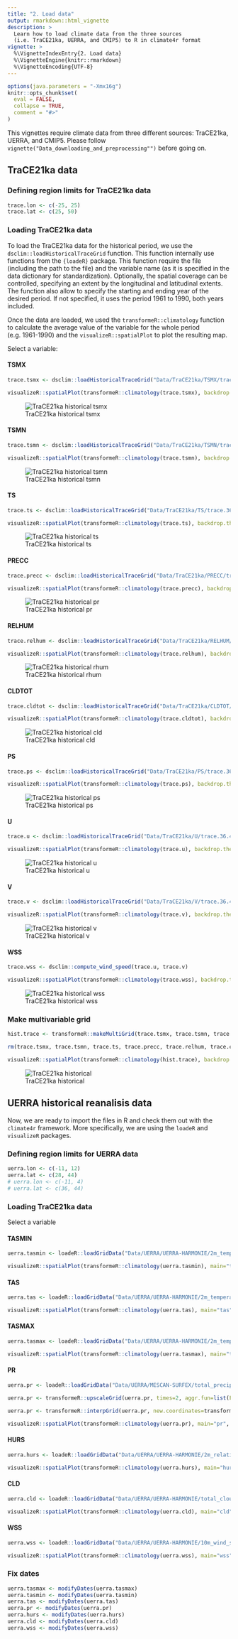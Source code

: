 ```yaml
---
title: "2. Load data"
output: rmarkdown::html_vignette
description: >
  Learn how to load climate data from the three sources
  (i.e. TraCE21ka, UERRA, and CMIP5) to R in climate4r format
vignette: >
  %\VignetteIndexEntry{2. Load data}
  %\VignetteEngine{knitr::rmarkdown}
  %\VignetteEncoding{UTF-8}
---
```


```r
options(java.parameters = "-Xmx16g")
knitr::opts_chunk$set(
  eval = FALSE,
  collapse = TRUE,
  comment = "#>"
)
```

<div class="alert alert-warning" role="alert">This vignettes require climate data from three different sources: TraCE21ka, UERRA, and CMIP5. Please follow `vignette("Data_downloading_and_preprocessing"")` before going on.</div>  

## TraCE21ka data

### Defining region limits for TraCE21ka data

```r
trace.lon <- c(-25, 25)
trace.lat <- c(25, 50)
```

### Loading TraCE21ka data {.tabset} 

To load the TraCE21ka data for the historical period, we use the `dsclim::loadHistoricalTraceGrid` function. This function internally use functions from the `{loadeR}` package. This function require the file (including the path to the file) and the variable name (as it is specified in the data dictionary for standardization). Optionally, the spatial coverage can be controlled, specifying an extent by the longitudinal and latitudinal extents. The function also allow to specify the starting and ending year of the desired period. If not specified, it uses the period 1961 to 1990, both years included.

Once the data are loaded, we used the `transformeR::climatology` function to calculate the average value of the variable for the whole period (e.g. 1961-1990) and the `visualizeR::spatialPlot` to plot the resulting map.

Select a variable:

#### TSMX

```r
trace.tsmx <- dsclim::loadHistoricalTraceGrid("Data/TraCE21ka/TSMX/trace.36.400BP-1990CE.cam2.h0.TSMX.2160101-2204012.nc", var="tasmax", lonLim=trace.lon, latLim = trace.lat)

visualizeR::spatialPlot(transformeR::climatology(trace.tsmx), backdrop.theme = "countries", rev.colors=TRUE)
```

![TraCE21ka historical tsmx](figures/vign2_load_tsmx_trace.png)

#### TSMN

```r
trace.tsmn <- dsclim::loadHistoricalTraceGrid("Data/TraCE21ka/TSMN/trace.36.400BP-1990CE.cam2.h0.TSMN.2160101-2204012.nc", var="tasmin", lonLim=trace.lon, latLim = trace.lat)

visualizeR::spatialPlot(transformeR::climatology(trace.tsmn), backdrop.theme = "countries", rev.colors=TRUE)
```

![TraCE21ka historical tsmn](figures/vign2_load_tsmn_trace.png)


#### TS

```r
trace.ts <- dsclim::loadHistoricalTraceGrid("Data/TraCE21ka/TS/trace.36.400BP-1990CE.cam2.h0.TS.2160101-2204012.nc", var="tas", lonLim=trace.lon, latLim = trace.lat)

visualizeR::spatialPlot(transformeR::climatology(trace.ts), backdrop.theme = "countries", rev.colors=TRUE)
```

![TraCE21ka historical ts](figures/vign2_load_ts_trace.png)

#### PRECC

```r
trace.precc <- dsclim::loadHistoricalTraceGrid("Data/TraCE21ka/PRECC/trace.36.400BP-1990CE.cam2.h0.PRECC.2160101-2204012.nc", var="pr", lonLim=trace.lon, latLim = trace.lat)

visualizeR::spatialPlot(transformeR::climatology(trace.precc), backdrop.theme = "countries")
```

![TraCE21ka historical pr](figures/vign2_load_pr_trace.png)

#### RELHUM

```r
trace.relhum <- dsclim::loadHistoricalTraceGrid("Data/TraCE21ka/RELHUM/trace.36.400BP-1990CE.cam2.h0.RELHUM.2160101-2204012.nc", var="hurs@992.5561", lonLim=trace.lon, latLim = trace.lat)

visualizeR::spatialPlot(transformeR::climatology(trace.relhum), backdrop.theme = "countries")
```

![TraCE21ka historical rhum](figures/vign2_load_rhum_trace.png)

#### CLDTOT

```r
trace.cldtot <- dsclim::loadHistoricalTraceGrid("Data/TraCE21ka/CLDTOT/trace.36.400BP-1990CE.cam2.h0.CLDTOT.2160101-2204012.nc", var="cld", lonLim=trace.lon, latLim = trace.lat)

visualizeR::spatialPlot(transformeR::climatology(trace.cldtot), backdrop.theme = "countries")
```

![TraCE21ka historical cld](figures/vign2_load_cld_trace.png)

#### PS

```r
trace.ps <- dsclim::loadHistoricalTraceGrid("Data/TraCE21ka/PS/trace.36.400BP-1990CE.cam2.h0.PS.2160101-2204012.nc", var="ps", lonLim=trace.lon, latLim = trace.lat)

visualizeR::spatialPlot(transformeR::climatology(trace.ps), backdrop.theme = "countries")
```

![TraCE21ka historical ps](figures/vign2_load_ps_trace.png)

#### U

```r
trace.u <- dsclim::loadHistoricalTraceGrid("Data/TraCE21ka/U/trace.36.400BP-1990CE.cam2.h0.U.2160101-2204012.nc", var="u@992.5561", lonLim=trace.lon, latLim = trace.lat)

visualizeR::spatialPlot(transformeR::climatology(trace.u), backdrop.theme = "countries")
```

![TraCE21ka historical u](figures/vign2_load_u_trace.png)

#### V 

```r
trace.v <- dsclim::loadHistoricalTraceGrid("Data/TraCE21ka/V/trace.36.400BP-1990CE.cam2.h0.V.2160101-2204012.nc", var="v@992.5561", lonLim=trace.lon, latLim = trace.lat)

visualizeR::spatialPlot(transformeR::climatology(trace.v), backdrop.theme = "countries")
```

![TraCE21ka historical v](figures/vign2_load_v_trace.png)

#### WSS

```r
trace.wss <- dsclim::compute_wind_speed(trace.u, trace.v)

visualizeR::spatialPlot(transformeR::climatology(trace.wss), backdrop.theme = "countries")
```

![TraCE21ka historical wss](figures/vign2_load_wss_trace.png)


### Make multivariable grid

```r
hist.trace <- transformeR::makeMultiGrid(trace.tsmx, trace.tsmn, trace.ts, trace.precc, trace.relhum, trace.cldtot, trace.ps, trace.wss)

rm(trace.tsmx, trace.tsmn, trace.ts, trace.precc, trace.relhum, trace.cldtot, trace.ps, trace.wss, trace.u, trace.v)

visualizeR::spatialPlot(transformeR::climatology(hist.trace), backdrop.theme = "countries")

```

![TraCE21ka historical](figures/vign2_combine_historical_trace.png)

## UERRA historical reanalisis data

Now, we are ready to import the files in R and check them out with the `climate4r` framework. More specifically, we are using the `loadeR` and `visualizeR` packages.

### Defining region limits for UERRA data

```r
uerra.lon <- c(-11, 12)
uerra.lat <- c(28, 44)
# uerra.lon <- c(-11, 4)
# uerra.lat <- c(36, 44)
```

### Loading TraCE21ka data {.tabset} 

Select a variable 

#### TASMIN

```r
uerra.tasmin <- loadeR::loadGridData("Data/UERRA/UERRA-HARMONIE/2m_temperature/latlon/1961-90_2m_tmin.nc", var = "tasmin", lonLim=uerra.lon, latLim=uerra.lat)

visualizeR::spatialPlot(transformeR::climatology(uerra.tasmin), main="tasmin", backdrop.theme="countries", rev.colors=TRUE, at=seq(-15,40,1))
```

#### TAS

```r
uerra.tas <- loadeR::loadGridData("Data/UERRA/UERRA-HARMONIE/2m_temperature/latlon/1961-90_2m_temperature.nc", var = "tas", lonLim=uerra.lon, latLim=uerra.lat,  dictionary="Data/UERRA/UERRA_dictionary.dic")

visualizeR::spatialPlot(transformeR::climatology(uerra.tas), main="tas", backdrop.theme="countries", rev.colors=TRUE, at=seq(-15,40,1))
```

#### TASMAX

```r
uerra.tasmax <- loadeR::loadGridData("Data/UERRA/UERRA-HARMONIE/2m_temperature/latlon/1961-90_2m_tmax.nc", var = "tasmax", lonLim=uerra.lon, latLim=uerra.lat)

visualizeR::spatialPlot(transformeR::climatology(uerra.tasmax), main="tasmax", backdrop.theme="countries", rev.colors=TRUE, at=seq(-15,40,1))
```

#### PR

```r
uerra.pr <- loadeR::loadGridData("Data/UERRA/MESCAN-SURFEX/total_precipitation/latlon/1961-90_total_precipitation.nc", var = "pr", lonLim=uerra.lon, latLim=uerra.lat)

uerra.pr <- transformeR::upscaleGrid(uerra.pr, times=2, aggr.fun=list(FUN=mean))

uerra.pr <- transformeR::interpGrid(uerra.pr, new.coordinates=transformeR::getGrid(uerra.tas), method="bilinear")

visualizeR::spatialPlot(transformeR::climatology(uerra.pr), main="pr", backdrop.theme="countries", at=seq(0,400,25))
```

#### HURS

```r
uerra.hurs <- loadeR::loadGridData("Data/UERRA/UERRA-HARMONIE/2m_relative_humidity/latlon/1961-90_2m_relative_humidity.nc", var = "hurs", lonLim=uerra.lon, latLim=uerra.lat)

visualizeR::spatialPlot(transformeR::climatology(uerra.hurs), main="hurs", backdrop.theme="countries", rev.colors=TRUE)
```

#### CLD

```r
uerra.cld <- loadeR::loadGridData("Data/UERRA/UERRA-HARMONIE/total_cloud_cover/latlon/1961-90_total_cloud_cover.nc", var = "cld", lonLim=uerra.lon, latLim=uerra.lat)

visualizeR::spatialPlot(transformeR::climatology(uerra.cld), main="cld", backdrop.theme="countries", rev.colors=TRUE)
```

#### WSS

```r
uerra.wss <- loadeR::loadGridData("Data/UERRA/UERRA-HARMONIE/10m_wind_speed/latlon/1961-90_10m_wind_speed.nc", var = "wss", lonLim=uerra.lon, latLim=uerra.lat)

visualizeR::spatialPlot(transformeR::climatology(uerra.wss), main="wss", backdrop.theme="countries", rev.colors=TRUE)
```

### Fix dates 

```r
uerra.tasmax <- modifyDates(uerra.tasmax)
uerra.tasmin <- modifyDates(uerra.tasmin)
uerra.tas <- modifyDates(uerra.tas)
uerra.pr <- modifyDates(uerra.pr)
uerra.hurs <- modifyDates(uerra.hurs)
uerra.cld <- modifyDates(uerra.cld)
uerra.wss <- modifyDates(uerra.wss)
```
